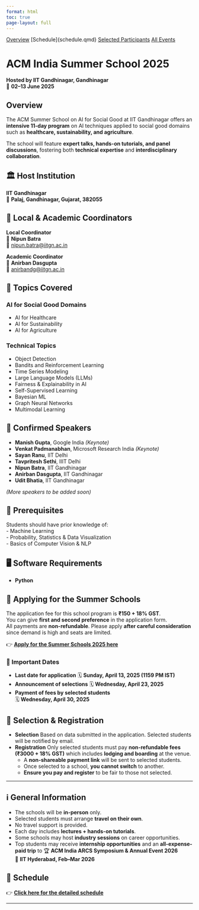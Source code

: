 ```yaml
---
format: html
toc: true
page-layout: full
---
```


::: {.event-navigation}
[Overview](.active)
[Schedule]{schedule.qmd}
[Selected Participants](selected.qmd)
[All Events](../index.qmd)
:::


# ACM India Summer School 2025  
**Hosted by IIT Gandhinagar, Gandhinagar**  
📅 **02–13 June 2025**

## Overview
The ACM Summer School on AI for Social Good at IIT Gandhinagar offers an **intensive 11-day program** on AI techniques applied to social good domains such as **healthcare, sustainability, and agriculture**.  

The school will feature **expert talks, hands-on tutorials, and panel discussions**, fostering both **technical expertise** and **interdisciplinary collaboration**.

## 🏛 Host Institution
**IIT Gandhinagar**  
📍 **Palaj, Gandhinagar, Gujarat, 382055**

## 🏫 Local & Academic Coordinators
**Local Coordinator**  
👤 **Nipun Batra**  
📧 [nipun.batra@iitgn.ac.in](mailto:nipun.batra@iitgn.ac.in)  

**Academic Coordinator**  
👤 **Anirban Dasgupta**  
📧 [anirbandg@iitgn.ac.in](mailto:anirbandg@iitgn.ac.in)  

## 🎯 Topics Covered

### **AI for Social Good Domains**
- AI for Healthcare  
- AI for Sustainability  
- AI for Agriculture  

### **Technical Topics**
- Object Detection  
- Bandits and Reinforcement Learning  
- Time Series Modeling  
- Large Language Models (LLMs)  
- Fairness & Explainability in AI  
- Self-Supervised Learning  
- Bayesian ML  
- Graph Neural Networks  
- Multimodal Learning  

## 🎤 Confirmed Speakers
- **Manish Gupta**, Google India *(Keynote)*  
- **Venkat Padmanabhan**, Microsoft Research India *(Keynote)*  
- **Sayan Ranu**, IIT Delhi  
- **Tavpritesh Sethi**, IIIT Delhi  
- **Nipun Batra**, IIT Gandhinagar  
- **Anirban Dasgupta**, IIT Gandhinagar  
- **Udit Bhatia**, IIT Gandhinagar  

_(More speakers to be added soon)_

## 📖 Prerequisites
Students should have prior knowledge of:  
- Machine Learning  
- Probability, Statistics & Data Visualization  
- Basics of Computer Vision & NLP  

## 🖥 Software Requirements
- **Python**  

## 📌 Applying for the Summer Schools

The application fee for this school program is **₹150 + 18% GST**.  
You can give **first and second preference** in the application form.  
All payments are **non-refundable**. Please apply **after careful consideration** since demand is high and seats are limited.

👉 **[Apply for the Summer Schools 2025 here](https://docs.google.com/forms/d/e/1FAIpQLScsgmXp-i_895k_J4hES6e0BoO9yq3heN8fOfhLSy6hZMDp9Q/viewform)**  

### 📅 Important Dates

- **Last date for application**
  🗓️ **Sunday, April 13, 2025 (1159 PM IST)**  
- **Announcement of selections**
  🗓️ **Wednesday, April 23, 2025**  
- **Payment of fees by selected students**  
  🗓️ **Wednesday, April 30, 2025**

## 📝 Selection & Registration

- **Selection** Based on data submitted in the application. Selected students will be notified by email.  
- **Registration** Only selected students must pay **non-refundable fees (₹3000 + 18% GST)** which includes **lodging and boarding** at the venue.  
  - A **non-shareable payment link** will be sent to selected students.  
  - Once selected to a school, **you cannot switch** to another.  
  - **Ensure you pay and register** to be fair to those not selected. 

---

## ℹ️ General Information

- The schools will be **in-person** only.  
- Selected students must arrange **travel on their own**.  
- No travel support is provided.  
- Each day includes **lectures + hands-on tutorials**.  
- Some schools may host **industry sessions** on career opportunities.  
- Top students may receive **internship opportunities** and an **all-expense-paid trip** to
  🏆 **ACM India ARCS Symposium & Annual Event 2026**  
  📍 **IIT Hyderabad, Feb–Mar 2026**

## 📅 Schedule  
👉 **[Click here for the detailed schedule](schedule.qmd)**  

---
